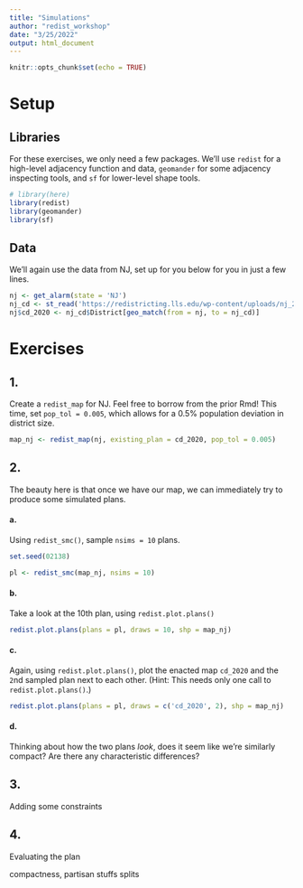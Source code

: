 ```yaml
---
title: "Simulations"
author: "redist_workshop"
date: "3/25/2022"
output: html_document
---
```


```r
knitr::opts_chunk$set(echo = TRUE)
```

# Setup

## Libraries

For these exercises, we only need a few packages. We'll use `redist` for a high-level adjacency function and data, `geomander` for some adjacency inspecting tools, and `sf` for lower-level shape tools.
```r
# library(here)
library(redist)
library(geomander)
library(sf)
```

## Data

We'll again use the data from NJ, set up for you below for you in just a few lines.

```r
nj <- get_alarm(state = 'NJ')
nj_cd <- st_read('https://redistricting.lls.edu/wp-content/uploads/nj_2020_congress_2021-12-22_2031-06-30.json')
nj$cd_2020 <- nj_cd$District[geo_match(from = nj, to = nj_cd)]
```

# Exercises

## 1.

Create a `redist_map` for NJ. Feel free to borrow from the prior Rmd! This time, set `pop_tol = 0.005`, which allows for a 0.5% population deviation in district size.

```r
map_nj <- redist_map(nj, existing_plan = cd_2020, pop_tol = 0.005)
```


## 2.

The beauty here is that once we have our map, we can immediately try to produce some simulated plans.

#### a.
Using `redist_smc()`, sample `nsims = 10` plans.

```r
set.seed(02138)
```


```r
pl <- redist_smc(map_nj, nsims = 10)
```

#### b.

Take a look at the 10th plan, using `redist.plot.plans()`

```r
redist.plot.plans(plans = pl, draws = 10, shp = map_nj)
```

#### c.

Again, using `redist.plot.plans()`, plot the enacted map `cd_2020` and the `2`nd sampled plan next to each other. (Hint: This needs only one call to `redist.plot.plans()`.)

```r
redist.plot.plans(plans = pl, draws = c('cd_2020', 2), shp = map_nj)
```

#### d.

Thinking about how the two plans _look_, does it seem like we're similarly compact? Are there any characteristic differences?


## 3.

Adding some constraints


## 4.

Evaluating the plan

compactness,
partisan stuffs
splits

